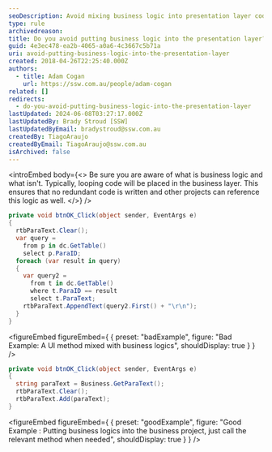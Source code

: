 ```yaml
---
seoDescription: Avoid mixing business logic into presentation layer code by separating concerns and placing business logic in a separate layer for reuse and maintainability.
type: rule
archivedreason:
title: Do you avoid putting business logic into the presentation layer?
guid: 4e3ec478-ea2b-4065-a0a6-4c3667c5b71a
uri: avoid-putting-business-logic-into-the-presentation-layer
created: 2018-04-26T22:25:40.000Z
authors:
  - title: Adam Cogan
    url: https://ssw.com.au/people/adam-cogan
related: []
redirects:
  - do-you-avoid-putting-business-logic-into-the-presentation-layer
lastUpdated: 2024-06-08T03:27:17.000Z
lastUpdatedBy: Brady Stroud [SSW]
lastUpdatedByEmail: bradystroud@ssw.com.au
createdBy: TiagoAraujo
createdByEmail: TiagoAraujo@ssw.com.au
isArchived: false
---
```


<introEmbed
  body={<>
Be sure you are aware of what is business logic and what isn't. Typically, looping code will be placed in the business layer. This ensures that no redundant code is written and other projects can reference this logic as well.
  </>}
/>
```cs
private void btnOK_Click(object sender, EventArgs e)
{
  rtbParaText.Clear();
  var query =
    from p in dc.GetTable()
    select p.ParaID;
  foreach (var result in query)
  {
    var query2 =
      from t in dc.GetTable()
      where t.ParaID == result
      select t.ParaText;
    rtbParaText.AppendText(query2.First() + "\r\n");
  }
}
```

<figureEmbed figureEmbed={ {
  preset: "badExample",
  figure: "Bad Example: A UI method mixed with business logics",
  shouldDisplay: true
} } />


```cs
private void btnOK_Click(object sender, EventArgs e)
{
  string paraText = Business.GetParaText();
  rtbParaText.Clear();
  rtbParaText.Add(paraText);
}
```

<figureEmbed figureEmbed={ {
  preset: "goodExample",
  figure: "Good Example : Putting business logics into the business project, just call the relevant method when needed",
  shouldDisplay: true
} } />
